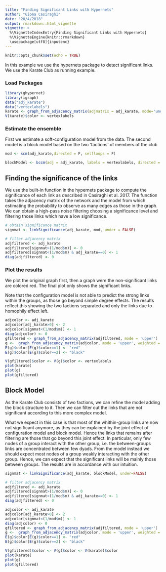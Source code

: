 ```yaml
---
title: "Finding Significant Links with Hypernets"
author: "Giona CasiraghI"
date: "20/4/2018"
output: rmarkdown::html_vignette
vignette: >
  %\VignetteIndexEntry{Finding Significant Links with Hypernets}
  %\VignetteEngine{knitr::rmarkdown}
  \usepackage[utf8]{inputenc}
---
```


```r
knitr::opts_chunk$set(echo = TRUE)
```

In this example we use the hypernets package to detect significant links.
We use the Karate Club as running example.

### Load Packages

```r
library(ghypernet)
library(igraph)
data("adj_karate")
data("vertexlabels")
karate <- graph_from_adjacency_matrix(adjmatrix = adj_karate, mode='undirected', weighted=TRUE)
V(karate)$color <- vertexlabels
```

### Estimate the ensemble

First we estimate a soft-configuration model from the data.
The second model is a block model based on the two 'factions' of members of the club

```r
mod <- scm(adj_karate,directed = F, selfloops = F)

blockModel <- bccm(adj = adj_karate, labels = vertexlabels, directed = F, selfloops = F, homophily = F)
```

## Finding the significance of the links
We use the built-in function in the hypernets package to compute the significance of each link as described in Casiraghi et al. 2017.
The function takes the adjacency matrix of the network and the model from which estimating the probability to observe as many edges as those in the graph.
We can obtain a high-pass noise filtering choosing a significance level and filtering those links which have a low significance.

```r
# obtain significance matrix
signmat <- linkSignificance(adj_karate, mod, under = FALSE)

# filter adjacency matrix
adjfiltered <- adj_karate
adjfiltered[signmat>(1/mod$m)] <- 0
adjfiltered[signmat<(1/mod$m) & adj_karate==0] <- 1
diag(adjfiltered) <- 0
```

### Plot the results

We plot the original graph first, then a graph were the non-significant links are colored red.
The final plot only shows the significant links.

Note that the configuration model is not able to predict the strong links within the groups, as those go beyond simple degree effects.
The results reflect this showing the two factions separated and only the links due to homophily effect left.

```r
adjcolor <- adj_karate
adjcolor[adj_karate>0] <- 2
adjcolor[signmat<(1/mod$m)] <- 1
diag(adjcolor) <- 0
gfiltered <- graph_from_adjacency_matrix(adjfiltered, mode = 'upper')
g <-  graph_from_adjacency_matrix(adjcolor, mode = 'upper', weighted = 'color')
E(g)$color[E(g)$color==1] <- "red"
E(g)$color[E(g)$color==2] <- "black"

V(gfiltered)$color <- V(g)$color <- vertexlabels
plot(karate)
plot(g)
plot(gfiltered)
```


## Block Model
As the Karate Club consists of two factions, we can refine the model adding the block structure to it.
Then we can filter out the links that are not significant according to this more complex model.

What we expect in this case is that most of the whithin-group links are now not significant anymore, as they can be explained by the joint effect of configuration model and block model.
Hence the links that remains after filtering are those that go beyond this joint effect.
In particular, only few nodes of a group interact with the other group, i.e. the between-groups links are concentrated between few dyads.
From the model instead we should expect most nodes of a group weakly interacting with the other group.
Hence, we can expect that the significant links will be mainly those between groups.
The results are in accordance with our intuition.

```r
signmat <- linkSignificance(adj_karate, blockModel, under=FALSE)

# filter adjacency matrix
adjfiltered <- adj_karate
adjfiltered[signmat>(1/mod$m)] <- 0
adjfiltered[signmat<(1/mod$m) & adj_karate==0] <- 1
diag(adjfiltered) <- 0
```

```r
adjcolor <- adj_karate
adjcolor[adj_karate>0] <- 2
adjcolor[signmat<(1/mod$m)] <- 1
diag(adjcolor) <- 0
gfiltered <- graph_from_adjacency_matrix(adjfiltered, mode = 'upper')
g <-  graph_from_adjacency_matrix(adjcolor, mode = 'upper', weighted = 'color')
E(g)$color[E(g)$color==1] <- "red"
E(g)$color[E(g)$color==2] <- "black"

V(gfiltered)$color <- V(g)$color <- V(karate)$color
plot(karate)
plot(g)
plot(gfiltered)
```
